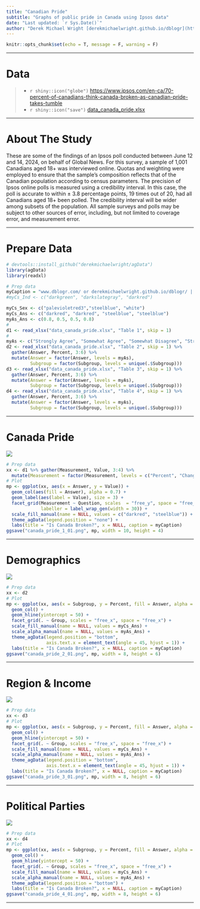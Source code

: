 ```yaml
---
title: "Canadian Pride"
subtitle: "Graphs of public pride in Canada using Ipsos data"
date: "Last updated: `r Sys.Date()`"
author: "Derek Michael Wright [derekmichaelwright.github.io/dblogr](https://derekmichaelwright.github.io/dblogr/) <derek.wright@usask.ca>"
---
```


```r
knitr::opts_chunk$set(echo = T, message = F, warning = F)
```

---

# Data

> - `r shiny::icon("globe")` [https://www.ipsos.com/en-ca/70-percent-of-canadians-think-canada-broken-as-canadian-pride-takes-tumble](https://www.ipsos.com/en-ca/70-percent-of-canadians-think-canada-broken-as-canadian-pride-takes-tumble){target="_blank"}
> - `r shiny::icon("save")` [data_canada_pride.xlsx](data_canada_pride.xlsx)

---

# About The Study

These are some of the findings of an Ipsos poll conducted between June 12 and 14, 2024, on behalf of Global News. For this survey, a sample of 1,001 Canadians aged 18+ was interviewed online. Quotas and weighting were employed to ensure that the sample’s composition reflects that of the Canadian population according to census parameters. The precision of Ipsos online polls is measured using a credibility interval. In this case, the poll is accurate to within ± 3.8 percentage points, 19 times out of 20, had all Canadians aged 18+ been polled. The credibility interval will be wider among subsets of the population. All sample surveys and polls may be subject to other sources of error, including, but not limited to coverage error, and measurement error.

---

# Prepare Data

```r
# devtools::install_github("derekmichaelwright/agData")
library(agData)
library(readxl)
```

```r
# Prep data
myCaption = "www.dblogr.com/ or derekmichaelwright.github.io/dblogr/ | Data: Ipsos"
#myCs_Ind <- c("darkgreen", "darkslategray", "darkred")

myCs_Sex <- c("palevioletred3","steelblue", "white")
myCs_Ans <- c("darkred", "darkred", "steelblue", "steelblue")
myAs_Ans <- c(0.8, 0.5, 0.5, 0.8)
#
d1 <- read_xlsx("data_canada_pride.xlsx", "Table 1", skip = 1)
#
myAs <- c("Strongly Agree", "Somewhat Agree", "Somewhat Disagree", "Strongly Disagree")
d2 <- read_xlsx("data_canada_pride.xlsx", "Table 2", skip = 1) %>%
  gather(Answer, Percent, 3:6) %>%
  mutate(Answer = factor(Answer, levels = myAs),
         Subgroup = factor(Subgroup, levels = unique(.$Subgroup)))
d3 <- read_xlsx("data_canada_pride.xlsx", "Table 3", skip = 1) %>%
  gather(Answer, Percent, 3:6) %>%
  mutate(Answer = factor(Answer, levels = myAs),
         Subgroup = factor(Subgroup, levels = unique(.$Subgroup)))
d4 <- read_xlsx("data_canada_pride.xlsx", "Table 4", skip = 1) %>%
  gather(Answer, Percent, 3:6) %>%
  mutate(Answer = factor(Answer, levels = myAs),
         Subgroup = factor(Subgroup, levels = unique(.$Subgroup)))
```

---

# Canada Pride

![](canada_pride_1_01.png)

```r
# Prep data
xx <- d1 %>% gather(Measurement, Value, 3:4) %>%
  mutate(Measurement = factor(Measurement, levels = c("Percent", "Change")))
# Plot
mp <- ggplot(xx, aes(x = Answer, y = Value)) +
  geom_col(aes(fill = Answer), alpha = 0.7) +
  geom_label(aes(label = Value), size = 3) +
  facet_grid(Measurement ~ Question, scales  = "free_y", space = "free_y",
             labeller = label_wrap_gen(width = 30)) +
  scale_fill_manual(name = NULL, values = c("darkred", "steelblue")) +
  theme_agData(legend.position = "none") +
  labs(title = "Is Canada Broken?", x = NULL, caption = myCaption)
ggsave("canada_pride_1_01.png", mp, width = 10, height = 4)
```

---

# Demographics

![](canada_pride_2_01.png)

```r
# Prep data
xx <- d2
# Plot
mp <- ggplot(xx, aes(x = Subgroup, y = Percent, fill = Answer, alpha = Answer)) +
  geom_col() +
  geom_hline(yintercept = 50) +
  facet_grid(. ~ Group, scales = "free_x", space = "free_x") +
  scale_fill_manual(name = NULL, values = myCs_Ans) +
  scale_alpha_manual(name = NULL, values = myAs_Ans) +
  theme_agData(legend.position = "bottom",
               axis.text.x = element_text(angle = 45, hjust = 1)) +
  labs(title = "Is Canada Broken?", x = NULL, caption = myCaption)
ggsave("canada_pride_2_01.png", mp, width = 8, height = 6)
```

---

# Region & Income

![](canada_pride_3_01.png)

```r
# Prep data
xx <- d3
# Plot
mp <- ggplot(xx, aes(x = Subgroup, y = Percent, fill = Answer, alpha = Answer)) +
  geom_col() +
  geom_hline(yintercept = 50) +
  facet_grid(. ~ Group, scales = "free_x", space = "free_x") +
  scale_fill_manual(name = NULL, values = myCs_Ans) +
  scale_alpha_manual(name = NULL, values = myAs_Ans) +
  theme_agData(legend.position = "bottom",
               axis.text.x = element_text(angle = 45, hjust = 1)) +
  labs(title = "Is Canada Broken?", x = NULL, caption = myCaption)
ggsave("canada_pride_3_01.png", mp, width = 8, height = 6)
```

---

# Political Parties

![](canada_pride_4_01.png)

```r
# Prep data
xx <- d4
# Plot
mp <- ggplot(xx, aes(x = Subgroup, y = Percent, fill = Answer, alpha = Answer)) +
  geom_col() +
  geom_hline(yintercept = 50) +
  facet_grid(. ~ Group, scales = "free_x", space = "free_x") +
  scale_fill_manual(name = NULL, values = myCs_Ans) +
  scale_alpha_manual(name = NULL, values = myAs_Ans) +
  theme_agData(legend.position = "bottom") +
  labs(title = "Is Canada Broken?", x = NULL, caption = myCaption)
ggsave("canada_pride_4_01.png", mp, width = 8, height = 6)
```

---
